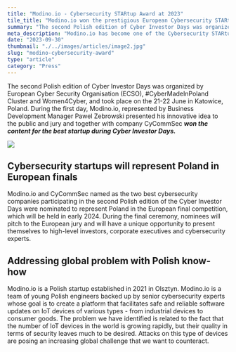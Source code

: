 ```yaml
---
title: "Modino.io - Cybersecurity STARtup Award at 2023"
tile_title: "Modino.io won the prestigious European Cybersecurity STARtup Award at 2023 Cyber Investor Days"
summary: "The second Polish edition of Cyber Investor Days was organized by European Cyber Security Organisation (ECSO), #CyberMadeInPoland Cluster and Women4Cyber, and took place on the 21-22 June in Katowice, Poland. During the first day, Modino.io, represented by Business Development Manager Pawel Zebrowski presented his innovative idea to the public and jury and together with company CyCommSec won the content for the best startup during Cyber Investor Days."
meta_description: "Modino.io has become one of the Cybersecurity STARtup Award winners. Learn more about the event."
date: "2023-09-30"
thumbnail: "./../images/articles/image2.jpg"
slug: "modino-cybersecurity-award"
type: "article"
category: "Press"
---
```


The second Polish edition of Cyber Investor Days was organized by European Cyber Security Organisation (ECSO), #CyberMadeInPoland Cluster and Women4Cyber, and took place on the 21-22 June in Katowice, Poland. During the first day, Modino.io, represented by Business Development Manager Pawel Zebrowski presented his innovative idea to the public and jury and together with company CyCommSec ***won the content for the best startup during Cyber Investor Days.***

![](./../images/articles/image1.jpg)

## Cybersecurity startups will represent Poland in European finals

Modino.io and CyCommSec named as the two best cybersecurity companies participating in the second Polish edition of the Cyber Investor Days were nominated to represent Poland in the European final competition, which will be held in early 2024. During the final ceremony, nominees will pitch to the European jury and will have a unique opportunity to present themselves to high-level investors, corporate executives and cybersecurity experts.

## Addressing global problem with Polish know-how

Modino.io is a Polish startup established in 2021 in Olsztyn. Modino.io is a team of young Polish engineers backed up by senior cybersecurity experts whose goal is to create a platform that facilitates safe and reliable software updates on IoT devices of various types - from industrial devices to consumer goods. The problem we have identified is related to the fact that the number of IoT devices in the world is growing rapidly, but their quality in terms of security leaves much to be desired. Attacks on this type of devices are posing an increasing global challenge that we want to counteract.
